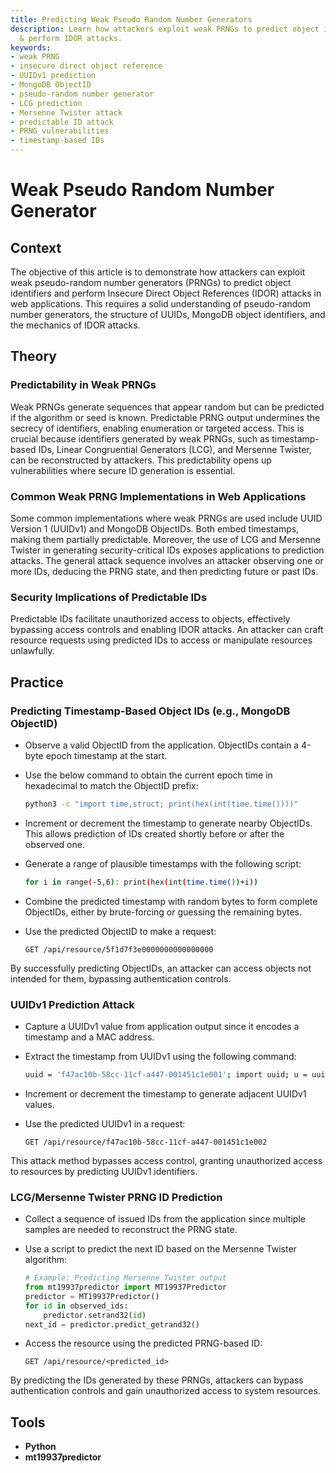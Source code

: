 ```yaml
---
title: Predicting Weak Pseudo Random Number Generators
description: Learn how attackers exploit weak PRNGs to predict object identifiers
  & perform IDOR attacks.
keywords:
- weak PRNG
- insecure direct object reference
- UUIDv1 prediction
- MongoDB ObjectID
- pseudo-random number generator
- LCG prediction
- Mersenne Twister attack
- predictable ID attack
- PRNG vulnerabilities
- timestamp-based IDs
---
```


# Weak Pseudo Random Number Generator

## Context

The objective of this article is to demonstrate how attackers can exploit weak pseudo-random number generators (PRNGs) to predict object identifiers and perform Insecure Direct Object References (IDOR) attacks in web applications. This requires a solid understanding of pseudo-random number generators, the structure of UUIDs, MongoDB object identifiers, and the mechanics of IDOR attacks.

## Theory

### Predictability in Weak PRNGs

Weak PRNGs generate sequences that appear random but can be predicted if the algorithm or seed is known. Predictable PRNG output undermines the secrecy of identifiers, enabling enumeration or targeted access. This is crucial because identifiers generated by weak PRNGs, such as timestamp-based IDs, Linear Congruential Generators (LCG), and Mersenne Twister, can be reconstructed by attackers. This predictability opens up vulnerabilities where secure ID generation is essential.

### Common Weak PRNG Implementations in Web Applications

Some common implementations where weak PRNGs are used include UUID Version 1 (UUIDv1) and MongoDB ObjectIDs. Both embed timestamps, making them partially predictable. Moreover, the use of LCG and Mersenne Twister in generating security-critical IDs exposes applications to prediction attacks. The general attack sequence involves an attacker observing one or more IDs, deducing the PRNG state, and then predicting future or past IDs.

### Security Implications of Predictable IDs

Predictable IDs facilitate unauthorized access to objects, effectively bypassing access controls and enabling IDOR attacks. An attacker can craft resource requests using predicted IDs to access or manipulate resources unlawfully.

## Practice

### Predicting Timestamp-Based Object IDs (e.g., MongoDB ObjectID)

- Observe a valid ObjectID from the application. ObjectIDs contain a 4-byte epoch timestamp at the start.
- Use the below command to obtain the current epoch time in hexadecimal to match the ObjectID prefix:

  ```bash
  python3 -c "import time,struct; print(hex(int(time.time())))"
  ```

- Increment or decrement the timestamp to generate nearby ObjectIDs. This allows prediction of IDs created shortly before or after the observed one.
- Generate a range of plausible timestamps with the following script:

  ```bash
  for i in range(-5,6): print(hex(int(time.time())+i))
  ```

- Combine the predicted timestamp with random bytes to form complete ObjectIDs, either by brute-forcing or guessing the remaining bytes.
- Use the predicted ObjectID to make a request:

  ```http
  GET /api/resource/5f1d7f3e0000000000000000
  ```

By successfully predicting ObjectIDs, an attacker can access objects not intended for them, bypassing authentication controls.

### UUIDv1 Prediction Attack

- Capture a UUIDv1 value from application output since it encodes a timestamp and a MAC address.
- Extract the timestamp from UUIDv1 using the following command:

  ```bash
  uuid = 'f47ac10b-58cc-11cf-a447-001451c1e001'; import uuid; u = uuid.UUID(uuid); print(u.time)
  ```

- Increment or decrement the timestamp to generate adjacent UUIDv1 values.
- Use the predicted UUIDv1 in a request:

  ```http
  GET /api/resource/f47ac10b-58cc-11cf-a447-001451c1e002
  ```

This attack method bypasses access control, granting unauthorized access to resources by predicting UUIDv1 identifiers.

### LCG/Mersenne Twister PRNG ID Prediction

- Collect a sequence of issued IDs from the application since multiple samples are needed to reconstruct the PRNG state.
- Use a script to predict the next ID based on the Mersenne Twister algorithm:

  ```python
  # Example: Predicting Mersenne Twister output
  from mt19937predictor import MT19937Predictor
  predictor = MT19937Predictor()
  for id in observed_ids:
      predictor.setrand32(id)
  next_id = predictor.predict_getrand32()
  ```

- Access the resource using the predicted PRNG-based ID:

  ```http
  GET /api/resource/<predicted_id>
  ```

By predicting the IDs generated by these PRNGs, attackers can bypass authentication controls and gain unauthorized access to system resources.

## Tools

- **Python**
- **mt19937predictor**